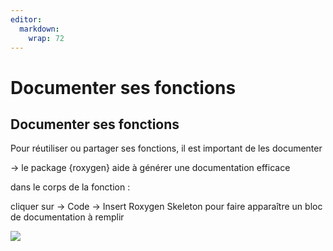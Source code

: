 ```yaml
---
editor: 
  markdown: 
    wrap: 72
---
```


# Documenter ses fonctions {.backgroundTitre .unnumbered}

## Documenter ses fonctions {.backgroundTitre .unnumbered}

Pour réutiliser ou partager ses fonctions, il est important de les
documenter

→ le package {roxygen} aide à générer une documentation efficace

dans le corps de la fonction :

cliquer sur -\> Code -\> Insert Roxygen Skeleton pour faire apparaître
un bloc de documentation à remplir

![](img/clipboard-documenter.png)

